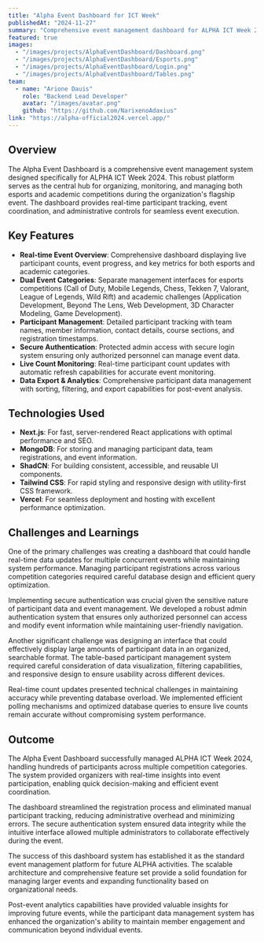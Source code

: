 ```yaml
---
title: "Alpha Event Dashboard for ICT Week"
publishedAt: "2024-11-27"
summary: "Comprehensive event management dashboard for ALPHA ICT Week 2024 competitions and activities"
featured: true
images:
  - "/images/projects/AlphaEventDashboard/Dashboard.png"
  - "/images/projects/AlphaEventDashboard/Esports.png"
  - "/images/projects/AlphaEventDashboard/Login.png"
  - "/images/projects/AlphaEventDashboard/Tables.png"
team:
  - name: "Arione Dauis"
    role: "Backend Lead Developer"
    avatar: "/images/avatar.png"
    github: "https://github.com/NarixenoAdaxius"
link: "https://alpha-official2024.vercel.app/"
---
```


## Overview

The Alpha Event Dashboard is a comprehensive event management system designed specifically for ALPHA ICT Week 2024. This robust platform serves as the central hub for organizing, monitoring, and managing both esports and academic competitions during the organization's flagship event. The dashboard provides real-time participant tracking, event coordination, and administrative controls for seamless event execution.

## Key Features

- **Real-time Event Overview**: Comprehensive dashboard displaying live participant counts, event progress, and key metrics for both esports and academic categories.
- **Dual Event Categories**: Separate management interfaces for esports competitions (Call of Duty, Mobile Legends, Chess, Tekken 7, Valorant, League of Legends, Wild Rift) and academic challenges (Application Development, Beyond The Lens, Web Development, 3D Character Modeling, Game Development).
- **Participant Management**: Detailed participant tracking with team names, member information, contact details, course sections, and registration timestamps.
- **Secure Authentication**: Protected admin access with secure login system ensuring only authorized personnel can manage event data.
- **Live Count Monitoring**: Real-time participant count updates with automatic refresh capabilities for accurate event monitoring.
- **Data Export & Analytics**: Comprehensive participant data management with sorting, filtering, and export capabilities for post-event analysis.

## Technologies Used

- **Next.js**: For fast, server-rendered React applications with optimal performance and SEO.
- **MongoDB**: For storing and managing participant data, team registrations, and event information.
- **ShadCN**: For building consistent, accessible, and reusable UI components.
- **Tailwind CSS**: For rapid styling and responsive design with utility-first CSS framework.
- **Vercel**: For seamless deployment and hosting with excellent performance optimization.

## Challenges and Learnings

One of the primary challenges was creating a dashboard that could handle real-time data updates for multiple concurrent events while maintaining system performance. Managing participant registrations across various competition categories required careful database design and efficient query optimization.

Implementing secure authentication was crucial given the sensitive nature of participant data and event management. We developed a robust admin authentication system that ensures only authorized personnel can access and modify event information while maintaining user-friendly navigation.

Another significant challenge was designing an interface that could effectively display large amounts of participant data in an organized, searchable format. The table-based participant management system required careful consideration of data visualization, filtering capabilities, and responsive design to ensure usability across different devices.

Real-time count updates presented technical challenges in maintaining accuracy while preventing database overload. We implemented efficient polling mechanisms and optimized database queries to ensure live counts remain accurate without compromising system performance.

## Outcome

The Alpha Event Dashboard successfully managed ALPHA ICT Week 2024, handling hundreds of participants across multiple competition categories. The system provided organizers with real-time insights into event participation, enabling quick decision-making and efficient event coordination.

The dashboard streamlined the registration process and eliminated manual participant tracking, reducing administrative overhead and minimizing errors. The secure authentication system ensured data integrity while the intuitive interface allowed multiple administrators to collaborate effectively during the event.

The success of this dashboard system has established it as the standard event management platform for future ALPHA activities. The scalable architecture and comprehensive feature set provide a solid foundation for managing larger events and expanding functionality based on organizational needs.

Post-event analytics capabilities have provided valuable insights for improving future events, while the participant data management system has enhanced the organization's ability to maintain member engagement and communication beyond individual events.